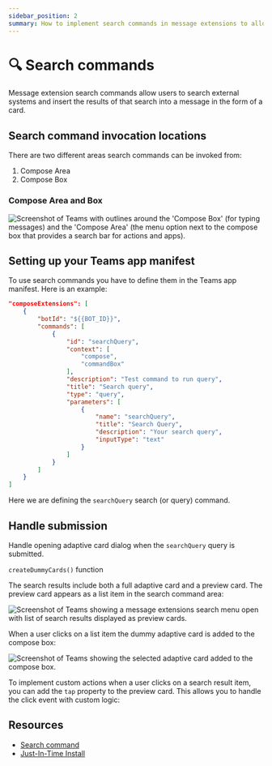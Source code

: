 ```yaml
---
sidebar_position: 2
summary: How to implement search commands in message extensions to allow users to search external systems and insert results as cards.
---
```



# 🔍 Search commands

Message extension search commands allow users to search external systems and insert the results of that search into a message in the form of a card.

## Search command invocation locations

There are two different areas search commands can be invoked from:

1. Compose Area
2. Compose Box

### Compose Area and Box

![Screenshot of Teams with outlines around the 'Compose Box' (for typing messages) and the 'Compose Area' (the menu option next to the compose box that provides a search bar for actions and apps).](/screenshots/compose-area.png)

## Setting up your Teams app manifest

To use search commands you have to define them in the Teams app manifest. Here is an example:


```json
"composeExtensions": [
    {
        "botId": "${{BOT_ID}}",
        "commands": [
            {
                "id": "searchQuery",
                "context": [
                    "compose",
                    "commandBox"
                ],
                "description": "Test command to run query",
                "title": "Search query",
                "type": "query",
                "parameters": [
                    {
                        "name": "searchQuery",
                        "title": "Search Query",
                        "description": "Your search query",
                        "inputType": "text"
                    }
                ]
            }
        ]
    }
]
```


Here we are defining the `searchQuery` search (or query) command.

## Handle submission

Handle opening adaptive card dialog when the `searchQuery` query is submitted.

<FileCodeBlock
    lang="typescript"
    src="/generated-snippets/ts/index.snippet.message-ext-query.ts"
/>

`createDummyCards()` function

<FileCodeBlock
    lang="typescript"
    src="/generated-snippets/ts/card.snippet.message-ext-create-dummy-cards.ts"
/>

The search results include both a full adaptive card and a preview card. The preview card appears as a list item in the search command area:

![Screenshot of Teams showing a message extensions search menu open with list of search results displayed as preview cards.](/screenshots/preview-card.png)

When a user clicks on a list item the dummy adaptive card is added to the compose box:

![Screenshot of Teams showing the selected adaptive card added to the compose box.](/screenshots/card-in-compose.png)

To implement custom actions when a user clicks on a search result item, you can add the `tap` property to the preview card. This allows you to handle the click event with custom logic:

<FileCodeBlock
    lang="typescript"
    src="/generated-snippets/ts/index.snippet.message-ext-select-item.ts"
/>

## Resources

- [Search command](https://learn.microsoft.com/en-us/microsoftteams/platform/messaging-extensions/how-to/search-commands/define-search-command?tabs=Teams-toolkit%2Cdotnet)
- [Just-In-Time Install](https://learn.microsoft.com/en-us/microsoftteams/platform/messaging-extensions/how-to/search-commands/universal-actions-for-search-based-message-extensions#just-in-time-install)
